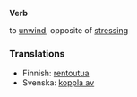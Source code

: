 '''Verb'''

to [[unwind]], opposite of [[stressing]]

===Translations===
*Finnish: [[rentoutua]]
*Svenska: [[koppla av]]